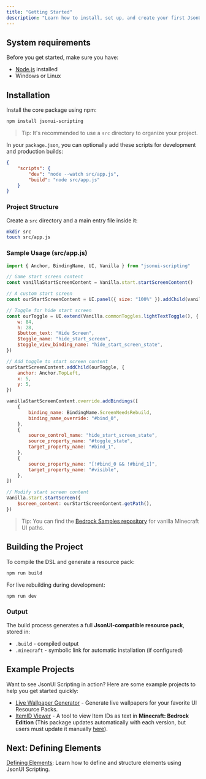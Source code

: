 ```yaml
---
title: "Getting Started"
description: "Learn how to install, set up, and create your first JsonUI Scripting project."
---
```


## System requirements

Before you get started, make sure you have:

-   [Node.js](https://nodejs.org/) installed
-   Windows or Linux

## Installation

Install the core package using npm:

```sh
npm install jsonui-scripting
```

> Tip: It's recommended to use a `src` directory to organize your project.

In your `package.json`, you can optionally add these scripts for development and production builds:

```json
{
	"scripts": {
		"dev": "node --watch src/app.js",
		"build": "node src/app.js"
	}
}
```

### Project Structure

Create a `src` directory and a main entry file inside it:

```sh
mkdir src
touch src/app.js
```

### Sample Usage (src/app.js)

```javascript
import { Anchor, BindingName, UI, Vanilla } from "jsonui-scripting"

// Game start screen content
const vanillaStartScreenContent = Vanilla.start.startScreenContent()

// A custom start screen
const ourStartScreenContent = UI.panel({ size: "100%" }).addChild(vanillaStartScreenContent)

// Toggle for hide start screen
const ourToggle = UI.extend(Vanilla.commonToggles.lightTextToggle(), {
	w: 84,
	h: 28,
	$button_text: "Hide Screen",
	$toggle_name: "hide_start_screen",
	$toggle_view_binding_name: "hide_start_screen_state",
})

// Add toggle to start screen content
ourStartScreenContent.addChild(ourToggle, {
	anchor: Anchor.TopLeft,
	x: 5,
	y: 5,
})

vanillaStartScreenContent.override.addBindings([
	{
		binding_name: BindingName.ScreenNeedsRebuild,
		binding_name_override: "#bind_0",
	},
	{
		source_control_name: "hide_start_screen_state",
		source_property_name: "#toggle_state",
		target_property_name: "#bind_1",
	},
	{
		source_property_name: "[!#bind_0 && !#bind_1]",
		target_property_name: "#visible",
	},
])

// Modify start screen content
Vanilla.start.startScreen({
	$screen_content: ourStartScreenContent.getPath(),
})
```

> Tip: You can find the [Bedrock Samples repository](https://github.com/Mojang/bedrock-samples/tree/main/resource_pack/ui) for vanilla Minecraft UI paths.

## Building the Project

To compile the DSL and generate a resource pack:

```sh
npm run build
```

For live rebuilding during development:

```sh
npm run dev
```

### Output

The build process generates a full **JsonUI-compatible resource pack**, stored in:

-   `.build` - compiled output
-   `.minecraft` - symbolic link for automatic installation (if configured)

## Example Projects

Want to see JsonUI Scripting in action? Here are some example projects to help you get started quickly:

-   [Live Wallpaper Generator](https://github.com/AsakiYuki/mc-livewallpaper-generator) - Generate live wallpapers for your favorite UI Resource Packs.
-   [ItemID Viewer](https://github.com/AsakiYuki/minecraft-item-id-viewer) - A tool to view Item IDs as text in **Minecraft: Bedrock Edition** (This package updates automatically with each version, but users must update it manually [here](/download/minecraft-item-id-viewer)).

## Next: Defining Elements

[Defining Elements](/jsonui/defining-elements): Learn how to define and structure elements using JsonUI Scripting.
